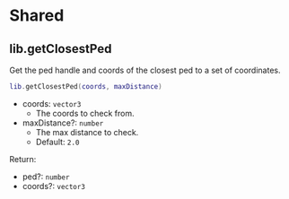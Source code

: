 # Shared

## lib.getClosestPed

Get the ped handle and coords of the closest ped to a set of coordinates.

```lua copy
lib.getClosestPed(coords, maxDistance)
```

- coords: `vector3`
  - The coords to check from.
- maxDistance?: `number`
  - The max distance to check.
  - Default: `2.0`

Return:

- ped?: `number`
- coords?: `vector3`
